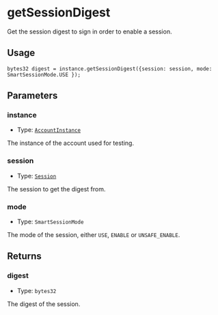 # getSessionDigest 

Get the session digest to sign in order to enable a session.

## Usage

```solidity copy
bytes32 digest = instance.getSessionDigest({session: session, mode: SmartSessionMode.USE });
```

## Parameters

### instance

- Type: [`AccountInstance`](/modulekit/glossary/types#accountinstance)

The instance of the account used for testing.

### session

- Type: [`Session`](/modulekit/glossary/types#session)

The session to get the digest from.

### mode

- Type: `SmartSessionMode`

The mode of the session, either `USE`, `ENABLE` or `UNSAFE_ENABLE`.

## Returns

### digest

- Type: `bytes32`

The digest of the session.
